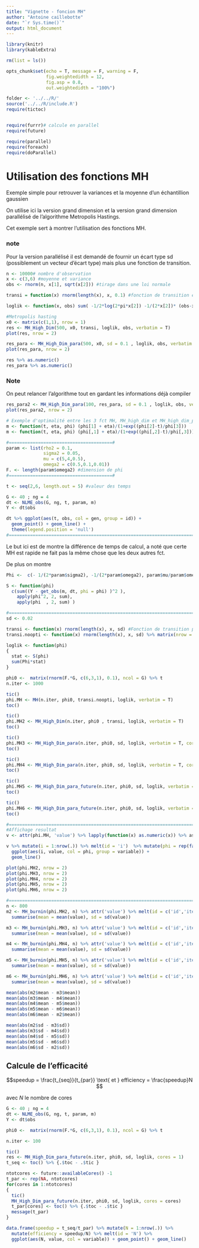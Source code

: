 ```yaml
---
title: "Vignette - foncion MH"
author: "Antoine caillebotte"
date: "`r Sys.time()`"
output: html_document
---
```


<style type="text/css">
.main-container {
  max-width: 1000px;
  margin-left: auto;
  margin-right: auto;
}
</style>
  
```r
library(knitr)
library(kableExtra)

rm(list = ls())

opts_chunk$set(echo = T, message = F, warning = F,
               fig.weightedidth = 12,
               fig.asp = 0.8,
               out.weightedidth = "100%")

folder <- '../../R/'
source('../../R/include.R')
require(tictoc)


require(furrr)# calcule en parallel
require(future)

require(parallel)
require(foreach)
require(doParallel)
```

# Utilisation des fonctions MH

Exemple simple pour retrouver la variances et la moyenne d'un échantillion gaussien


On utilise ici la version grand dimension et la version grand dimension parallélisé de l'algorithme Metropolis Hastings.

Cet exemple sert à montrer l'utilisation des fonctions MH.


### note
Pour la version parallélisé il est demandé de fournir un écart type sd (possiblement un vecteur d'écart type) mais plus une fonction de transition.

```r
n <- 10000# nombre d'observation
x <- c(3,6) #moyenne et variance
obs <- rnorm(n, x[1], sqrt(x[2])) #tirage dans une loi normale

transi = function(x) rnorm(length(x), x, 0.1) #fonction de transition entre x et xnew

loglik <- function(x, obs) sum( -1/2*log(2*pi*x[2]) -1/(2*x[2])* (obs-x[1])^2 ) #vraisemblence

#Metropolis hasting
x0 <- matrix(c(1,1), nrow = 1)
res <- MH_High_Dim(500, x0, transi, loglik, obs, verbatim = T)
plot(res, nrow = 2)

res_para <- MH_High_Dim_para(500, x0, sd = 0.1 , loglik, obs, verbatim = T, cores = 1)
plot(res_para, nrow = 2)

res %>% as.numeric()
res_para %>% as.numeric()
```

### Note

On peut relancer l'algorithme tout en gardant les informations déjà compiler

```r
res_para2 <- MH_High_Dim_para(100, res_para, sd = 0.1 , loglik, obs, verbatim = T, cores = 1)
plot(res_para2, nrow = 2)
```













```r
# Exemple d'optimalité entre les 3 fct MH, MH_high_dim et MH_high_dim_para sur le modèle non lineaire mixte
m <- function(t, eta, phi) (phi[1] + eta)/(1+exp((phi[2]-t)/phi[3]))
m <- function(t, eta, phi) (phi[,1] + eta)/(1+exp((phi[,2]-t)/phi[,3]))

#=======================================#
param <- list(rho2 = 0.1,
              sigma2 = 0.05,
              mu = c(5,4,0.5),
              omega2 = c(0.5,0.1,0.01)) 
F. <- length(param$omega2) #dimension de phi
#=======================================#

t <- seq(2,6, length.out = 5) #valeur des temps

G <- 40 ; ng = 4
dt <- NLME_obs(G, ng, t, param, m)
Y <- dt$obs

dt %>% ggplot(aes(t, obs, col = gen, group = id)) +
  geom_point() + geom_line() +
  theme(legend.position = 'null')
#=============================================================================#
```


Le but ici est de montre la différence de temps de calcul, a noté que certe MH est rapide ne fait pas la même chose que les deux autres fct.

De plus on montre

```r
Phi <-  c(- 1/(2*param$sigma2), -1/(2*param$omega2), param$mu/param$omega2)

S <- function(phi)
  c(sum((Y - get_obs(m, dt, phi = phi) )^2 ),
    apply(phi^2, 2, sum),
    apply(phi  , 2, sum) )

#=============================================================================#
sd <- 0.02

transi <- function(x) rnorm(length(x), x, sd) #Fonction de transition pour MH_high_dim
transi.noopti <- function(x) rnorm(length(x), x, sd) %>% matrix(nrow = G) #Fonction de transition pour MH

loglik <- function(phi)
{
  stat <- S(phi)
  sum(Phi*stat)
}

phi0 <-  matrix(rnorm(F.*G, c(6,3,1), 0.1), ncol = G) %>% t
n.iter <- 1000
```

```r
tic()
phi.MH <- MH(n.iter, phi0, transi.noopti, loglik, verbatim = T)
toc()
```

```r
tic()
phi.MH2 <- MH_High_Dim(n.iter, phi0 , transi, loglik, verbatim = T)
toc()
```

```r
tic()
phi.MH3 <- MH_High_Dim_para(n.iter, phi0, sd, loglik, verbatim = T, cores = 1)
toc()
```

```r
tic()
phi.MH4 <- MH_High_Dim_para(n.iter, phi0, sd, loglik, verbatim = T, cores = parallel::detectCores() -1)
toc()
```

```r
tic()
phi.MH5 <- MH_High_Dim_para_future(n.iter, phi0, sd, loglik, verbatim = T, cores = 1)
toc()
```

```r
tic()
phi.MH6 <- MH_High_Dim_para_future(n.iter, phi0, sd, loglik, verbatim = T, cores = future::availableCores() -1)
toc()
```

```r
#=============================================================================#
#Affichage resultat
v <- attr(phi.MH, 'value') %>% lapply(function(x) as.numeric(x)) %>% as.data.frame %>% t %>% as.data.frame()

v %>% mutate(i = 1:nrow(.)) %>% melt(id = 'i')  %>% mutate(phi = rep(factor(c(1:F.)), each = nrow(v)*G)) %>%
  ggplot(aes(i, value, col = phi, group = variable)) +
  geom_line()

plot(phi.MH2, nrow = 2)
plot(phi.MH3, nrow = 2)
plot(phi.MH4, nrow = 2)
plot(phi.MH5, nrow = 2)
plot(phi.MH6, nrow = 2)
```


```r
#=============================================================================#
n <- 800
m2 <- MH_burnin(phi.MH2, n) %>% attr('value') %>% melt(id = c('id','iter')) %>% group_by(interaction(variable,id)) %>%
  summarise(mean = mean(value), sd = sd(value))

m3 <- MH_burnin(phi.MH3, n) %>% attr('value') %>% melt(id = c('id','iter')) %>% group_by(interaction(variable,id)) %>%
  summarise(mean = mean(value), sd = sd(value))

m4 <- MH_burnin(phi.MH4, n) %>% attr('value') %>% melt(id = c('id','iter')) %>% group_by(interaction(variable,id)) %>%
  summarise(mean = mean(value), sd = sd(value))

m5 <- MH_burnin(phi.MH5, n) %>% attr('value') %>% melt(id = c('id','iter')) %>% group_by(interaction(variable,id)) %>%
  summarise(mean = mean(value), sd = sd(value))

m6 <- MH_burnin(phi.MH6, n) %>% attr('value') %>% melt(id = c('id','iter')) %>% group_by(interaction(variable,id)) %>%
  summarise(mean = mean(value), sd = sd(value))

mean(abs(m2$mean - m3$mean))
mean(abs(m3$mean - m4$mean))
mean(abs(m4$mean - m5$mean))
mean(abs(m5$mean - m6$mean))
mean(abs(m6$mean - m2$mean))

mean(abs(m2$sd - m3$sd))
mean(abs(m3$sd - m4$sd))
mean(abs(m4$sd - m5$sd))
mean(abs(m5$sd - m6$sd))
mean(abs(m6$sd - m2$sd))
```

## Calcule de l'efficacité 

$$speedup = \frac{t_{seq}}{t_{par}} \text{ et } efficiency = \frac{speedup}N $$

avec $N$ le nombre de cores




```r
G <- 40 ; ng = 4
dt <- NLME_obs(G, ng, t, param, m)
Y <- dt$obs

phi0 <-  matrix(rnorm(F.*G, c(6,3,1), 0.1), ncol = G) %>% t

n.iter <- 100

tic()
res <- MH_High_Dim_para_future(n.iter, phi0, sd, loglik, cores = 1)
t_seq <- toc() %>% {.$toc - .$tic }

ntotcores <- future::availableCores() -1
t_par <- rep(NA, ntotcores)
for(cores in 1:ntotcores)
{
  tic()
  MH_High_Dim_para_future(n.iter, phi0, sd, loglik, cores = cores)
  t_par[cores] <- toc() %>% {.$toc - .$tic }
  message(t_par)
}

data.frame(speedup = t_seq/t_par) %>% mutate(N = 1:nrow(.)) %>%
  mutate(efficiency = speedup/N) %>% melt(id = 'N') %>%
  ggplot(aes(N, value, col = variable)) + geom_point() + geom_line()

```

















